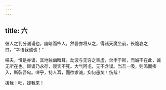 ```yaml
---
---
---
```

title: 六
---



彼人之判分诚谩也，幽暗而怖人，然吾亦将从之，得诸天魔坐前，长跪哀之曰，“幸语我诚也！”

嗟夫，惟是亦谩，其地独幽暗耳。劫波与无穷之空虚，欠申于斯，而诚不在此，诚无所在也。顾谩乃永存，谩实不死。大气阿屯，无不含谩。当吾一吸，则鸣而疾入，斯裂吾匈。嗟乎，特人耳，而欲求诚，抑何愚矣！伤哉！

援我！咄，援我来！
